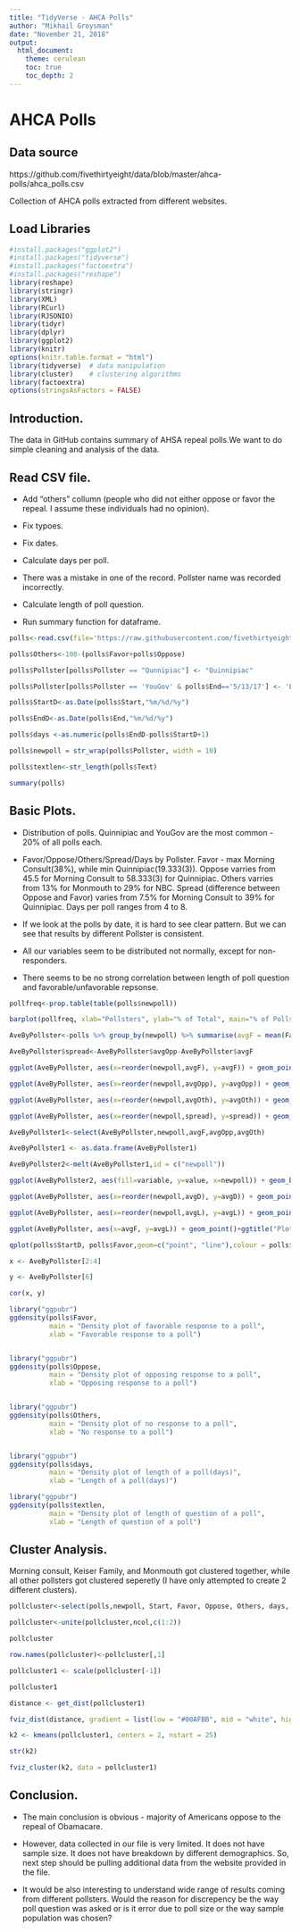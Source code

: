 ---
title: "TidyVerse - AHCA Polls"
author: "Mikhail Groysman"
date: "November 21, 2018"
output:  
  html_document:
    theme: cerulean
    toc: true
    toc_depth: 2
---

# AHCA Polls

## Data source

https://github.com/fivethirtyeight/data/blob/master/ahca-polls/ahca_polls.csv

Collection of AHCA polls extracted from different websites.

## Load Libraries

```{r load-libraries, eval=TRUE, message=FALSE, warning=FALSE}

#install.packages("ggplot2")
#install.packages("tidyverse")
#install.packages("factoextra")
#install.packages("reshape") 
library(reshape)
library(stringr)
library(XML)
library(RCurl)
library(RJSONIO)
library(tidyr)
library(dplyr)
library(ggplot2)
library(knitr)
options(knitr.table.format = "html")
library(tidyverse)  # data manipulation
library(cluster)    # clustering algorithms
library(factoextra)
options(stringsAsFactors = FALSE)

```

## Introduction.

The data in GitHub contains summary of AHSA repeal polls.We want to do simple cleaning and analysis of the data.

## Read CSV file.

* Add "others" collumn (people who did not either oppose or favor the repeal. I assume these individuals had no opinion).

* Fix typoes.

* Fix dates.

* Calculate days per poll.

* There was a mistake in one of the record. Pollster name was recorded incorrectly.

* Calculate length of poll question.

* Run summary function for dataframe.

```{r - data load}

polls<-read.csv(file='https://raw.githubusercontent.com/fivethirtyeight/data/master/ahca-polls/ahca_polls.csv', header=TRUE, sep=",")

polls$Others<-100-(polls$Favor+polls$Oppose)

polls$Pollster[polls$Pollster == "Qunnipiac"] <- "Quinnipiac"

polls$Pollster[polls$Pollster == 'YouGov' & polls$End=='5/13/17'] <- 'Economist/YouGov'

polls$StartD<-as.Date(polls$Start,"%m/%d/%y")

polls$EndD<-as.Date(polls$End,"%m/%d/%y")

polls$days <-as.numeric(polls$EndD-polls$StartD+1)

polls$newpoll = str_wrap(polls$Pollster, width = 10)

polls$textlen<-str_length(polls$Text)

summary(polls)

```

## Basic Plots.

* Distribution of polls. Quinnipiac and YouGov are the most common - 20% of all polls each.

* Favor/Oppose/Others/Spread/Days by Pollster. Favor - max Morning Consult(38%), while min Quinnipiac(19.333(3)). Oppose varries from 45.5 for Morning Consult to 58.333(3) for Quinnipiac. Others varries from 13% for Monmouth to 29% for NBC. Spread (difference between Oppose and Favor) varies from 7.5% for Morning Consult to 39% for Quinnipiac. Days per poll ranges from 4 to 8.

* If we look at the polls by date, it is hard to see clear pattern. But we can see that results by different Pollster is consistent.

* All our variables seem to be distributed not normally, except for non-responders.

* There seems to be no strong correlation between length of poll question and favorable/unfavorable repsonse.


```{r}

pollfreq<-prop.table(table(polls$newpoll))

barplot(pollfreq, xlab="Pollsters", ylab="% of Total", main="% of Polls by Pollster")

AveByPollster<-polls %>% group_by(newpoll) %>% summarise(avgF = mean(Favor),avgOpp= mean(Oppose),avgOth= mean(Others), avgD=mean(days),avgL=mean(textlen)) 

AveByPollster$spread<-AveByPollster$avgOpp-AveByPollster$avgF

ggplot(AveByPollster, aes(x=reorder(newpoll,avgF), y=avgF)) + geom_point()+ggtitle("Plot of Favorable Response") + labs(x = "Pollsters", y="Favor to repeal")

ggplot(AveByPollster, aes(x=reorder(newpoll,avgOpp), y=avgOpp)) + geom_point()+ggtitle("Plot of Opposing Response") + labs(x = "Pollsters", y="Oppose to repeal")

ggplot(AveByPollster, aes(x=reorder(newpoll,avgOth), y=avgOth)) + geom_point()+ggtitle("Plot of No Response") + labs(x = "Pollsters", y="No response")

ggplot(AveByPollster, aes(x=reorder(newpoll,spread), y=spread)) + geom_point()+ggtitle("Plot of DIfference between Favorable and Unfavorable Responses") + labs(x = "Pollsters", y="Difference between favor and oppose to repeal")

AveByPollster1<-select(AveByPollster,newpoll,avgF,avgOpp,avgOth)

AveByPollster1 <- as.data.frame(AveByPollster1)

AveByPollster2<-melt(AveByPollster1,id = c("newpoll"))

ggplot(AveByPollster2, aes(fill=variable, y=value, x=newpoll)) + geom_bar( stat="identity", position="fill")+ggtitle("Barchart of Reponses by Pollster") + labs(x = "Pollsters", y="Distribution of reposnses")

ggplot(AveByPollster, aes(x=reorder(newpoll,avgD), y=avgD)) + geom_point()+ggtitle("Plot of Days of Polling") + labs(x = "Pollsters", y="Days of polling")

ggplot(AveByPollster, aes(x=reorder(newpoll,avgL), y=avgL)) + geom_point()+ggtitle("Plot of Poll Question Length") + labs(x = "Pollsters", y="Length of question")

ggplot(AveByPollster, aes(x=avgF, y=avgL)) + geom_point()+ggtitle("Plot of Dependency of Poll Question Length and Favorable Response")  + labs(x = "Favorable response", y="Length of question")

qplot(polls$StartD, polls$Favor,geom=c("point", "line"),colour = polls$newpoll, main="Plot of Date of Polling vs Favorable Response", xlab="Date of Polling", ylab="Favorable Reponse")

x <- AveByPollster[2:4]

y <- AveByPollster[6]

cor(x, y)

library("ggpubr")
ggdensity(polls$Favor, 
          main = "Density plot of favorable response to a poll",
          xlab = "Favorable response to a poll")


library("ggpubr")
ggdensity(polls$Oppose, 
          main = "Density plot of opposing response to a poll",
          xlab = "Opposing response to a poll")


library("ggpubr")
ggdensity(polls$Others, 
          main = "Density plot of no response to a poll",
          xlab = "No response to a poll")


library("ggpubr")
ggdensity(polls$days, 
          main = "Density plot of length of a poll(days)",
          xlab = "Length of a poll(days)")

library("ggpubr")
ggdensity(polls$textlen, 
          main = "Density plot of length of question of a poll",
          xlab = "Length of question of a poll")
```

## Cluster Analysis.

Morning consult, Keiser Family, and Monmouth got clustered together, while all other pollsters got clustered seperetly (I have only attempted to create 2 different clusters).

```{r - cluster}

pollcluster<-select(polls,newpoll, Start, Favor, Oppose, Others, days, textlen)

pollcluster<-unite(pollcluster,ncol,c(1:2))

pollcluster

row.names(pollcluster)<-pollcluster[,1]

pollcluster1 <- scale(pollcluster[-1])

pollcluster1

distance <- get_dist(pollcluster1)

fviz_dist(distance, gradient = list(low = "#00AFBB", mid = "white", high = "#FC4E07"))

k2 <- kmeans(pollcluster1, centers = 2, nstart = 25)

str(k2)

fviz_cluster(k2, data = pollcluster1)

```

## Conclusion.

* The main conclusion is obvious - majority of Americans oppose to the repeal of Obamacare.

* However, data collected in our file is very limited. It does not have sample size. It does not have breakdown by different demographics. So, next step should be pulling additional data from the website provided in the file.

* It would be also interesting to understand wide range of results coming from different pollsters. Would the reason for discrepency be the way poll question was asked or is it error due to poll size or the way sample population was chosen?


